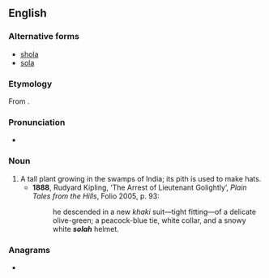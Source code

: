 ==English==

===Alternative forms===
* [[shola]]
* [[sola]]

===Etymology===
From {{etyl|ur|en}} {{m|ur|سلا|tr=solā}}.

===Pronunciation===
* {{IPA|/ˈsəʊlə/|lang=en}}

===Noun===
{{en-noun}}

# A tall plant growing in the swamps of India; its pith is used to make hats.
#* '''1888''', Rudyard Kipling, ‘The Arrest of Lieutenant Golightly’, ''Plain Tales from the Hills'', Folio 2005, p. 93:
#*: he descended in a new ''khaki'' suit—tight fitting—of a delicate olive-green; a peacock-blue tie, white collar, and a snowy white '''''solah''''' helmet.

===Anagrams===
* {{anagrams|en|HALOs|LOHAS|halos|shoal|shola}}